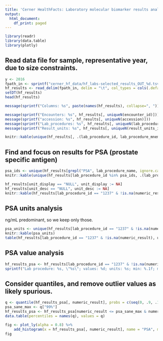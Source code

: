 ```yaml
---
title: 'Cerner HealthFacts: Laboratory molecular biomarker results analysis'
output:
  html_document:
    df_print: paged
---
```


```r
library(readr)
library(data.table)
library(plotly)
```

## Read data file for sample, representative year, due to size constraints.

```r
y <- 2016
fpath_in <- sprintf("cerner_hf_data/hf_labs-selected_results_OUT_%d.tsv.gz", y)
hf_results <- read_delim(fpath_in, delim = "\t", col_types = cols(.default = col_character(), admitted_dt_tm = col_datetime(), numeric_result = col_double(), normal_range_low = col_double(), normal_range_high = col_double()))
setDT(hf_results)
head(hf_results)
```

```r
message(sprintf("Columns: %s", paste(names(hf_results), collapse=", ")) )
```

```r
message(sprintf("Encounters: %s", hf_results[, uniqueN(encounter_id)]))
message(sprintf("accession: %s", hf_results[, uniqueN(accession)]))
message(sprintf("Lab_procedures: %s", hf_results[, uniqueN(lab_procedure_id)]))
message(sprintf("Result_units: %s", hf_results[, uniqueN(result_units_id)]))
```
```r
knitr::kable(unique(hf_results[, .(lab_procedure_id, lab_procedure_mnemonic, lab_procedure_name)][order(lab_procedure_name)]))
```

## Find and focus on results for PSA (prostate specific antigen)

```r
psa_ids <- unique(hf_results[grepl("PSA", lab_procedure_name, ignore.case=T), lab_procedure_id])
knitr::kable(unique(hf_results[lab_procedure_id %in% psa_ids, .(lab_procedure_id, lab_procedure_mnemonic, lab_procedure_name)]))
```
```r
hf_results[unit_display == "NULL", unit_display := NA]
hf_results[unit_desc == "NULL", unit_desc := NA]
knitr::kable(hf_results[lab_procedure_id == "1237" & !is.na(numeric_result) & !is.na(unit_display), .(lab_procedure_id, lab_procedure_mnemonic, numeric_result, unit_display, unit_desc)][sample(1:1e4, 50)])
```

## PSA units analysis

ng/mL predominant, so we keep only those.

```r
psa_units <- unique(hf_results[lab_procedure_id == "1237" & !is.na(numeric_result), .(unit_display, unit_desc)])
knitr::kable(psa_units)
table(hf_results[lab_procedure_id == "1237" & !is.na(numeric_result), unit_display])
```


## PSA value analysis
```r
hf_results_psa <- hf_results[lab_procedure_id == "1237" & !is.na(numeric_result) & unit_display == "ng/mL"]
sprintf("Lab procedure: %s, \"%s\"; values: %d; units: %s; min: %.1f; max: %.1f", hf_results_psa[, lab_procedure_mnemonic][1], hf_results_psa[, lab_procedure_name][1], hf_results_psa[, .N], unique(hf_results_psa[, unit_display]), min(hf_results_psa[, numeric_result]), max(hf_results_psa[, numeric_result]))
```

## Consider quantiles, and remove outlier values as likely spurious.

```r
q <- quantile(hf_results_psa[, numeric_result], probs = c(seq(0, .9, .1), seq(.91, .99, .01), seq(.991, 1, .001)))
psa_sane_max <- q["99%"]
hf_results_psa <- hf_results_psa[numeric_result <= psa_sane_max & numeric_result > 0]
data.table(percentiles = names(q), values = q)
```

```r
fig <- plot_ly(alpha = 0.8) %>% 
	add_histogram(x = hf_results_psa[, numeric_result], name = "PSA", marker = list(color = "deeppink"))
fig
```


